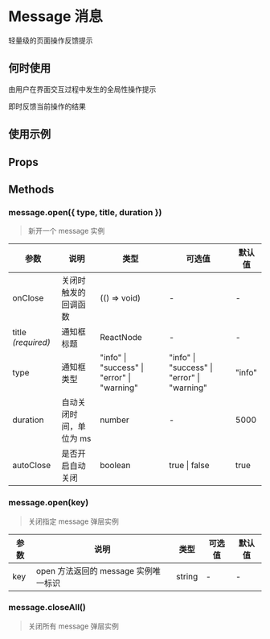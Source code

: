# Message 消息

轻量级的页面操作反馈提示

## 何时使用

由用户在界面交互过程中发生的全局性操作提示

即时反馈当前操作的结果

## 使用示例

<!-- Inject Stories -->

## Props

## Methods

### message.open({ type, title, duration })

> 新开一个 message 实例

| 参数               | 说明                    | 类型                                        | 可选值                                      | 默认值 |
| ------------------ | ----------------------- | ------------------------------------------- | ------------------------------------------- | ------ |
| onClose            | 关闭时触发的回调函数    | (() => void)                                | -                                           | -      |
| title _(required)_ | 通知框标题              | ReactNode                                   | -                                           | -      |
| type               | 通知框类型              | "info" \| "success" \| "error" \| "warning" | "info" \| "success" \| "error" \| "warning" | "info" |
| duration           | 自动关闭时间，单位为 ms | number                                      | -                                           | 5000   |
| autoClose          | 是否开启自动关闭        | boolean                                     | true \| false                               | true   |

### message.open(key)

> 关闭指定 message 弹层实例

| 参数 | 说明                                 | 类型   | 可选值 | 默认值 |
| ---- | ------------------------------------ | ------ | ------ | ------ |
| key  | open 方法返回的 message 实例唯一标识 | string | -      | -      |

### message.closeAll()

> 关闭所有 message 弹层实例
